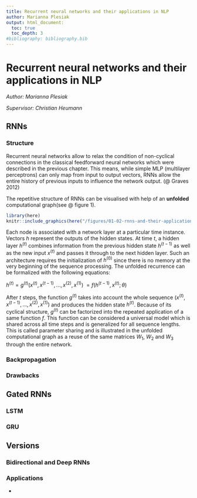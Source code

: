 ```yaml
---
title: Recurrent neural networks and their applications in NLP
author: Marianna Plesiak
output: html_document:
  toc: true
  toc_depth: 3
#bibliography: bibliography.bib
---
```



# Recurrent neural networks and their applications in NLP

*Author: Marianna Plesiak*

*Supervisor: Christian Heumann*


## RNNs 

### Structure

Recurrent neural networks allow to relax the  condition of non-cyclical connections in the classical feedforward neural networks which were described in the previous chapter. This means, while simple MLP (multilayer perceptrons) can only map from input to output vectors, RNNs allow the entire history of previous inputs to influence the network output. (@ Graves 2012)

The repetitive structure of RNNs can be visualised with help of an **unfolded** computational graph(see @ figure 1). 

```r

library(here)
knitr::include_graphics(here("/figures/01-02-rnns-and-their-applications-in-nlp/02_unfolded_graph.png"))
```

Each node is associated with a network layer at a particular time instance. Vectors $h$ represent the outputs of the hidden states. At time $t$, a hidden layer $h^{(t)}$ combines information from the previous hidden state $h^{(t-1)}$ as well as the new input $x^{(t)}$ and passes it through to the next hidden layer. Such an architecture requires the initialization of $h^{(0)}$ since there is no memory at the very beginning of the sequence processing. The unfolded recurrence can be formalized with the following equations:

$h^{(t)} = g^{(t)}(x^{(t)},x^{(t-1)},...,x^{(2)}, x^{(1)}) \
 = f(h^{(t-1)},x^{(t)}; \theta)$
 
After $t$ steps, the function $g^{(t)}$ takes into account the whole sequence $(x^{(t)},x^{(t-1)},...,x^{(2)}, x^{(1)})$ and produces the hidden state $h^{(t)}$. Because of its cyclical structure, $g^{(t)}$ can be factorized into the repeated application of a same function $f$. This function can be considered a universal model which is shared across all time steps and is generalized for all sequence lengths. This is called parameter sharing and is illustrated in the unfolded computational graph as a reuse of the same matrices $W_1$, $W_2$ and $W_3$ through the entire network.

### Backpropagation 

### Drawbacks

## Gated RNNs

### LSTM

### GRU

## Versions

### Bidirectional and Deep RNNs

### Applications

* 




